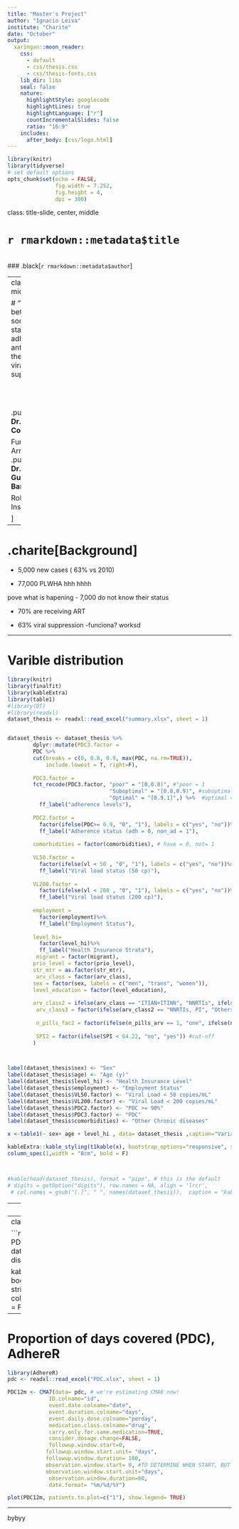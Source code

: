 ```yaml
---
title: "Master's Project"
author: "Ignacio Leiva"
institute: "Charite"
date: "October"
output:
  xaringan::moon_reader:
    css: 
      - default
      - css/thesis.css
      - css/thesis-fonts.css
    lib_dir: libs
    seal: false
    nature:
      highlightStyle: googlecode
      highlightLines: true
      highlightLanguage: ["r"]
      countIncrementalSlides: false
      ratio: "16:9"
    includes:
      after_body: [css/logo.html]
---
```


```r
library(knitr)
library(tidyverse)
# set default options
opts_chunk$set(echo = FALSE,
               fig.width = 7.252,
               fig.height = 4,
               dpi = 300)

```

class: title-slide, center, middle

# `r rmarkdown::metadata$title`
<br>
### .black[`r rmarkdown::metadata$author`]

---
class: inverse, middle, center

# "Relationship between socioeconomic status, adherence to antiretroviral therapy and HIV viral suppression"
<br>
<br>
<br>
<br>

.pull-left[
**Dr. Claudia Cortes**

Fundación Arrirán,Chile
]
.pull-right[
**Dr. Barbara Gunsenheimer-Bartmeyer**

Robert Koch Institute

]


---

# .charite[Background]


- 5,000 new cases (  63% vs 2010)

- 77,000 PLWHA hhh
hhhh

pove what is hapening
- 7,000 do not know their status

- 70% are receiving ART

- 63%  viral suppression
-funciona? worksd

---

# Varible distribution


```r
library(knitr)
library(finalfit)
library(kableExtra)
library(table1)
#library(DT)
#library(readxl)
dataset_thesis <- readxl::read_excel("summary.xlsx", sheet = 1)


dataset_thesis <- dataset_thesis %>%
        dplyr::mutate(PDC3.factor =
        PDC %>%
        cut(breaks = c(0, 0.8, 0.9, max(PDC, na.rm=TRUE)),
            include.lowest = T, right=F),
        
        PDC3.factor =
        fct_recode(PDC3.factor, "poor" = "[0,0.8)", #"poor = 1
                                "Suboptimal" = "[0.8,0.9)", #suboptimal = 2
                                "Optimal" = "[0.9,1]",) %>%  #optimal = 3
          ff_label("adherence levels"),
        
        PDC2.factor = 
          factor(ifelse(PDC>= 0.9, "0", "1"), labels = c("yes", "no"))%>% #nonAdherent = 1, adherent = 0
          ff_label("Adherence status (adh = 0, non_ad = 1"),
        
        comorbidities = factor(comorbidities), # have = 0, not= 1
      
        VL50.factor = 
          factor(ifelse(vl < 50 , "0", "1"), labels = c("yes", "no"))%>% # ldl = 0, detectable = 1
          ff_label("Viral load status (50 cp)"),
        
        VL200.factor = 
          factor(ifelse(vl < 200 , "0", "1"), labels = c("yes", "no"))%>% # ldl = 0, detectable = 1
          ff_label("Viral load status (200 cp)"),
        
        employment = 
          factor(employment)%>% 
          ff_label("Employment Status"),
        
        level_hi=
          factor(level_hi)%>% 
          ff_label("Health Insurance Strata"),
         migrant = factor(migrant),
        prio_level = factor(prio_level),
        str_mtr = as.factor(str_mtr),
         arv_class = factor(arv_class),
        sex = factor(sex, labels = c("men", "trans", "women")),
        level_education = factor(level_education),
        
        arv_class2 = ifelse(arv_class == "ITIAN+ITINN", "NNRTIs", ifelse(arv_class == "ITIAN/ITINN", "NNRTIs", ifelse(arv_class == "ITIAN/II", "INSTI", ifelse(arv_class == "ITIAN+II", "INSTI", ifelse(arv_class == "ITIAN+II/II", "INSTI", ifelse(arv_class == "ITIAN/IP", "PI", ifelse(arv_class == "ITIAN/IP/P+", "PI", ifelse(arv_class == "ITIAN/IP/II/P+", "INSTI,PI",  ifelse(arv_class == "ITIAN+II/IP", "INSTI,PI", ifelse(arv_class == "IP/II/P+", "INSTI,PI", ifelse(arv_class == "IP/II", "INSTI,PI", ifelse(arv_class == "ITINN/IP/P+", "NNRTIs, PI", ifelse(arv_class == "ITINN/IP/II/P+", "NNRTIs, INSTI, PI", ifelse(arv_class == "ITIAN/", "Trial", NA)))))))))))))),
         arv_class3 = factor(ifelse(arv_class2 == "NNRTIs, PI", "Others", ifelse(arv_class2 == "INSTI,PI", "Others", ifelse(arv_class2 == "NNRTIs, INSTI, PI", "Others", arv_class2)))),
         
         n_pills_fac2 = factor(ifelse(n_pills_arv == 1, "one", ifelse(n_pills_arv == 2, "two", ifelse(n_pills_arv == 3, "three", ifelse(n_pills_arv >= 4, ">four", arv_class2))))),
         
         SPI2 = factor(ifelse(SPI < 64.22, "no", "yes")) #cut-off
        )



label(dataset_thesis$sex) <- "Sex"
label(dataset_thesis$age) <- "Age (y)"
label(dataset_thesis$level_hi) <- "Health Insurance Level"
label(dataset_thesis$employment) <- "Employment Status"
label(dataset_thesis$VL50.factor) <- "Viral Load < 50 copies/mL"
label(dataset_thesis$VL200.factor) <- "Viral Load < 200 copies/mL"
label(dataset_thesis$PDC2.factor) <- "PDC >= 90%"
label(dataset_thesis$PDC3.factor) <- "PDC"
label(dataset_thesis$comorbidities) <- "Other Chronic diseases"

x <-table1(~ sex+ age + level_hi , data= dataset_thesis ,caption="Variables distrubution")

kableExtra::kable_styling(t1kable(x), bootstrap_options="responsive", stripe_color="white")%>% 
column_spec(1,width = "8cm", bold = F)



#kable(head(dataset_thesis), format = "pipe", # this is the default
# digits = getOption("digits"), row.names = NA, align = 'lrcr',
 # col.names = gsub("[.]", " ", names(dataset_thesis)),  caption = "kable Table")
```
---
class: center, middle

```r

y <-table1(~  employment + VL50.factor+  VL200.factor , data= dataset_thesis ,caption="Variables distrubution")

kableExtra::kable_styling(t1kable(y), bootstrap_options="responsive", stripe_color="white")%>% 
column_spec(1,width = "8cm", bold = F)
```

---
class: center, middle

```r

a <-table1(~  PDC2.factor + PDC3.factor + comorbidities, data= dataset_thesis ,caption="Variables distrubution")

kableExtra::kable_styling(t1kable(a), bootstrap_options="responsive", stripe_color="white")%>% 
column_spec(1,width = "8cm", bold = F)
```

---
# Proportion of days covered (PDC), AdhereR

```r
library(AdhereR)
pdc <- readxl::read_excel("PDC.xlsx", sheet = 1)

PDC12m <- CMA7(data= pdc, # we're estimating CMA8 now!
             ID.colname="id",
             event.date.colname="date",
             event.duration.colname="days",
             event.daily.dose.colname="perday",
             medication.class.colname="drug",
             carry.only.for.same.medication=TRUE,
             consider.dosage.change=FALSE,
             followup.window.start=0, 
            followup.window.start.unit= "days",
            followup.window.duration= 180,
            observation.window.start= 0, #TO DETERMINE WHEN START, BUT LOOKIN THE NUMBER
            observation.window.start.unit="days",
             observation.window.duration=60,
             date.format= "%m/%d/%Y")

plot(PDC12m, patients.to.plot=c("1"), show.legend= TRUE)
```
----
bybyy
